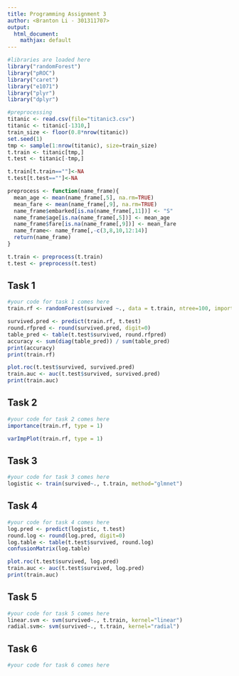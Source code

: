 ```yaml
---
title: Programming Assignment 3 
author: <Branton Li - 301311707> 
output: 
  html_document:
    mathjax: default 
---
```


```r
#libraries are loaded here
library("randomForest")
library("pROC")
library("caret")
library("e1071")
library("plyr")
library("dplyr")
```


```r
#preprocessing
titanic <- read.csv(file="titanic3.csv")
titanic <- titanic[-1310,]
train_size <- floor(0.8*nrow(titanic))
set.seed(1)
tmp <- sample(1:nrow(titanic), size=train_size)
t.train <- titanic[tmp,]
t.test <- titanic[-tmp,]

t.train[t.train==""]<-NA
t.test[t.test==""]<-NA

preprocess <- function(name_frame){
  mean_age <- mean(name_frame[,5], na.rm=TRUE)
  mean_fare <- mean(name_frame[,9], na.rm=TRUE)
  name_frame$embarked[is.na(name_frame[,11])] <- "S"
  name_frame$age[is.na(name_frame[,5])] <- mean_age
  name_frame$fare[is.na(name_frame[,9])] <- mean_fare
  name_frame<- name_frame[,-c(3,8,10,12:14)]
  return(name_frame)
}

t.train <- preprocess(t.train)
t.test <- preprocess(t.test)
```

## Task 1 
```r
#your code for task 1 comes here 
train.rf <- randomForest(survived ~., data = t.train, ntree=100, importance=TRUE)

survived.pred <- predict(train.rf, t.test)
round.rfpred <- round(survived.pred, digit=0)
table_pred <- table(t.test$survived, round.rfpred)
accuracy <- sum(diag(table_pred)) / sum(table_pred)
print(accuracy)
print(train.rf)

plot.roc(t.test$survived, survived.pred)
train.auc <- auc(t.test$survived, survived.pred)
print(train.auc)
``` 



## Task 2 
```r
#your code for task 2 comes here 
importance(train.rf, type = 1)

varImpPlot(train.rf, type = 1)
```


## Task 3 
```r
#your code for task 3 comes here 
logistic <- train(survived~., t.train, method="glmnet")
```


## Task 4 
```r
#your code for task 4 comes here 
log.pred <- predict(logistic, t.test)
round.log <- round(log.pred, digit=0)
log.table <- table(t.test$survived, round.log)
confusionMatrix(log.table)

plot.roc(t.test$survived, log.pred)
train.auc <- auc(t.test$survived, log.pred)
print(train.auc)
```


## Task 5 
```r
#your code for task 5 comes here 
linear.svm <- svm(survived~., t.train, kernel="linear")
radial.svm<- svm(survived~., t.train, kernel="radial")
```


## Task 6 
```r
#your code for task 6 comes here 

```